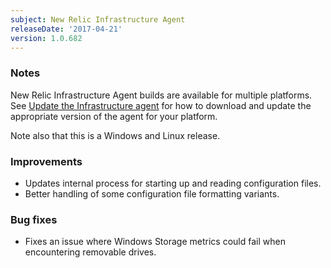 ```yaml
---
subject: New Relic Infrastructure Agent
releaseDate: '2017-04-21'
version: 1.0.682
---
```


### Notes

New Relic Infrastructure Agent builds are available for multiple platforms. See [Update the Infrastructure agent](https://docs.newrelic.com/docs/infrastructure/new-relic-infrastructure/installation/update-infrastructure-agent) for how to download and update the appropriate version of the agent for your platform.

Note also that this is a Windows and Linux release.

### Improvements

* Updates internal process for starting up and reading configuration files.
* Better handling of some configuration file formatting variants.

### Bug fixes

* Fixes an issue where Windows Storage metrics could fail when encountering removable drives.
